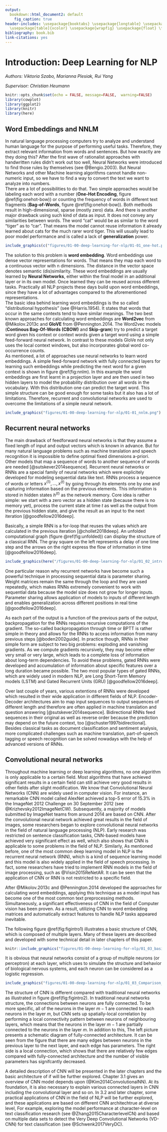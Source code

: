 ```yaml
---
output:
  bookdown::html_document2: default
    fig_caption: true
header-includes: \usepackage{booktabs} \usepackage{longtable} \usepackage{array} \usepackage{multirow}
  \usepackage[table]{xcolor} \usepackage{wrapfig} \usepackage{float} \floatplacement{figure}{H}
bibliography: book.bib
link-citations: yes
---
```


# Introduction: Deep Learning for NLP

*Authors: Viktoria Szabo, Marianna Plesiak, Rui Yang*

*Supervisor: Christian Heumann*

```r
knitr::opts_chunk$set(echo = FALSE, message=FALSE,  warning=FALSE)
library(cowplot)
library(ggplot2)
library(knitr)
library(here)
```

## Word Embeddings and NNLM

In natural language processing computers try to analyze and understand human language for the purpose of performing useful tasks. Therefore, they extract relevant information from words and sentences. But how exactly are they doing this? After the first wave of rationalist approaches with handwritten rules didn’t work out too well, Neural Networks were introduced to find those rules by themselves (see @Bengio.2003). But Neural Networks and other Machine learning algorithms cannot handle non-numeric input, so we have to find a way to convert the text we want to analyze into numbers.  
There are a lot of possibilities to do that. Two simple approaches would be labeling each word with a number (**One-Hot Encoding**, figure \@ref(fig:onehot-bow)) or counting the frequency of words in different text fragments (**Bag-of-Words**, figure \@ref(fig:onehot-bow)). Both methods result in high-dimensional, sparse (mostly zero) data. And there is another major drawback using such kind of data as input. It does not convey any similarities between words. The word “cat” would be as similar to the word “tiger” as to “car”. That means the model cannot reuse information it already learned about cats for the much rarer word tiger. This will usually lead to poor model performance and is called a lack of **generalization** power.

```r

include_graphics(c("figures/01-00-deep-learning-for-nlp/01-01_one-hot.png", "figures/01-00-deep-learning-for-nlp/01-01_bow.png"))
```

The solution to this problem is **word embedding**. Word embeddings use dense vector representations for words. That means they map each word to a continuous vector with n dimensions. The distance in the vector space denotes semantic (dis)similarity. These word embeddings are usually learned by **Neural Networks**, either within the final model in an additional layer or in its own model. Once learned they can be reused across different tasks. Practically all NLP projects these days build upon word embeddings, since they have a lot of advantages compared to the aforementioned representations.  
The basic idea behind learning word embeddings is the so called “distributional hypothesis” (see @Harris.1954). It states that words that occur in the same contexts tend to have similar meanings. The two best known approaches for calculating word embeddings are **Word2vec** from @Mikolov.2013c and **GloVE** from @Pennington.2014. The Word2vec models (**Continous Bag-Of-Words (CBOW)** and **Skip-gram**) try to predict a target word given his context or context words given a target word using a simple feed-forward neural network. In contrast to these models GloVe not only uses the local context windows, but also incorporates global word co-occurrence counts.  
As mentioned, a lot of approaches use neural networks to learn word embeddings. A simple feed-forward network with fully connected layers for learning such embeddings while predicting the next word for a given context is shown in figure \@ref(fig:nnlm). In this example the word embeddings are first learnt in a projection layer and are then used in two hidden layers to model the probability distribution over all words in the vocabulary. With this distribution one can predict the target word. This simple structure can be good enough for some tasks but it also has a lot of limitations. Therefore, recurrent and convolutional networks are used to overcome the limitations of a simple neural network.

```r
include_graphics("figures/01-00-deep-learning-for-nlp/01-01_nnlm.png")
```





## Recurrent neural networks

The main drawback of feedforward neural networks is that they assume a fixed length of input and output vectors which is known in advance. But for many natural language problems such as machine translation and speech recognition it is impossible to define optimal fixed dimensions a-priori. Other models that map a sequence of words to another sequence of words are needed [@sutskever2014sequence]. Recurrent neural networks or RNNs are a special family of neural networks which were explicitely developed for modeling sequential data like text. RNNs process a sequence of words or letters $x^{(1)}, ..., x^{(t)}$ by going through its elements one by one and capturing information based on the previous elements. This information is stored in hidden states $h^{(t)}$ as the network memory. Core idea is rather simple: we start with a zero vector as a hidden state (because there is no memory yet), process the current state at time $t$ as well as the output from the previous hidden state, and give the result as an input to the next iteration [@goodfellow2016deep]. 

Basically, a simple RNN is a for-loop that reuses the values which are calculated in the previous iteration [@chollet2018deep]. An unfolded computational graph (figure \@ref(fig:unfolded)) can display the structure of a classical RNN. The gray square on the left represents a delay of one time step and the arrows on the right express the flow of information in time [@goodfellow2016deep]. 

```r

include_graphics(here("/figures/01-00-deep-learning-for-nlp/01_02_intro_unfolded_graph.png"))
```

One particular reason why recurrent networks have become such a powerful technique in processing sequential data is parameter sharing. Weight matrices remain the same through the loop and they are used repeatedly, which makes RNNs extremely convenient to work with sequential data because the model size does not grow for longer inputs. Parameter sharing allows application of models to inputs of different length and enables generalization across different positions in real time [@goodfellow2016deep].

As each part of the output is a function of the previous parts of the output, backpropagation for the RNNs requires recursive computations of the gradient. The so-called backpropagation through time or BPTT is rather simple in theory and allows for the RNNs to access information from many previous steps [@boden2002guide]. In practice though, RNNs in their simple form are subject to two big problems: exploding and vanishing gradients. As we compute gradients recursively, they may become either very small or very large, which leads to a complete loss of information about long-term dependencies. To avoid these problems, gated RNNs were developed and accumulation of information about specific features over a long duration became possible. The two most popular types of gated RNNs, which are widely used in modern NLP, are Long Short-Term Memory models (LSTM) and Gated Recurrent Units (GRU) [@goodfellow2016deep].

Over last couple of years, various extentions of RNNs were developed which resulted in their wide application in different fields of NLP. Encoder-Decoder architectures aim to map input sequences to output sequences of different length and therefore are often applied in machine translation and question answering [@sutskever2014sequence]. Bidirectional RNNs feed sequences in their original as well as reverse order because the prediction may depend on the future context, too [@schuster1997bidirectional]. Besides classical tasks as document classification and sentiment analysis, more complicated challenges such as machine translation, part-of-speech tagging or speech recognition can be solved nowadays with the help of advanced versions of RNNs. 


## Convolutional neural networks

Throughout machine learning or deep learning algorithms, no one algorithm is only applicable to a certain field. Most algorithms that have achieved significant results in a certain field can still achieve very good results in other fields after slight modification. We know that Convolutional Neural Networks (CNN) are widely used in computer vision. For instance, an remarkable CNN model called AlexNet achieved a top-5 error of 15.3% in the ImageNet 2012 Challenge on 30 September 2012 (see @Krizhevsky2012ImageNetCW). Subsequently, a majority of models submitted by ImageNet teams from around 2014 are based on CNN. After the convolutional neural network achieved great results in the field of images, some researchers began to explore convolutional neural networks in the field of natural language processing (NLP). Early research was restricted on sentence classification tasks, CNN-based models have achieved very significant effect as well, which also shows that CNN is applicable to some problems in the field of NLP. Similarly, As mentioned before, one of the most common deep learning model in NLP is the recurrent neural network (RNN), which is a kind of sequence learning model and this model is also widely applied in the field of speech processing. In fact, some researchers have tried to implement RNN models in the field of image processing, such as @Visin2015ReNetAR. It can be seen that the application of CNN or RNN is not restricted to a specific field.


After @Mikolov.2013c and @Pennington.2014 developed the approaches for calculating word embeddings, applying this technique as a model input has become one of the most common text preprocessing methods. Simultaneously, a significant effectiveness of CNN in the field of Computer vision has been proven. As a result, utilizing CNN to word embedding matrices and automatically extract features to handle NLP tasks appeared inevitable.


The following figure \@ref(fig:figintro1) illustrates a basic structure of CNN, which is composed of multiple layers. Many of these layers are described and developed with some technical detail in later chapters of this paper.

```r
knitr::include_graphics("figures/01-00-deep-learning-for-nlp/01_03_basic_structure.png")
```

It is obvious that neural networks consist of a group of multiple neurons (or perceptron) at each layer, which uses to simulate the structure and behavior of biological nervous systems, and each neuron can be considered as a logistic regression.

```r
include_graphics("figures/01-00-deep-learning-for-nlp/01_03_Comparison_Fully_Partial.png")
```

The structure of CNN is different compared with traditional neural networks as illustrated in figure \@ref(fig:figintro2). In traditional neural networks structure, the connections between neurons are fully connected. To be more specific, all of the neurons in the layer $m-1$ are connected to each neurons in the layer $m$, but CNN sets up spatially-local correlation by performing a local connectivity pattern between neurons of neighbouring layers, which means that the neurons in the layer $m-1$ are partially connected to the neurons in the layer $m$. In addition to this, The left picture presents a schematic diagram of fully-connected architecture. It can be seen from the figure that there are many edges between neurons in the previous layer to the next layer, and each edge has parameters. The right side is a local connection, which shows that there are relatively few edges compared with fully-connected architecture and the number of visible parameters has signifcantly decreased.

\newpage

A detailed description of CNN will be presented in the later chapters and the basic architecture of if will be further explored. Chapter 3.1 gives an overview of CNN model depends upon (@Kim2014ConvolutionalNN). At its foundation, it is also necessary to explain various connected layers in CNN including the convolutional layer and so on. In 3.2 and later chapter, some practical applications of CNN in the field of NLP will be further explored, and these applications are based on different CNN architechtrue at diverse level, For example, exploring the model performance at character-level on text classification research (see @Zhang2015CharacterlevelCN) and based on multiple data sets to detect the Very Deep Convolutional Networks (VD-CNN) for text classification (see @Schwenk2017VeryDC).